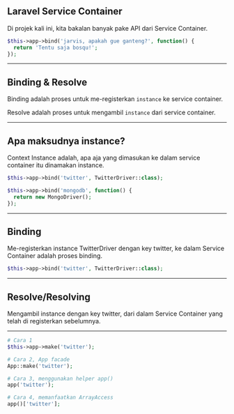<SlidePage>

## Laravel Service Container

Di projek kali ini, kita bakalan banyak pake API dari Service Container.

```php
$this->app->bind('jarvis, apakah gue ganteng?', function() {
  return 'Tentu saja bosqu!';
});
```

---

## Binding & Resolve

Binding adalah proses untuk me-registerkan `instance` ke service container.

Resolve adalah proses untuk mengambil `instance` dari service container.

---

## Apa maksudnya instance?

Context Instance adalah, apa aja yang dimasukan ke dalam service container itu dinamakan instance.

```php
$this->app->bind('twitter', TwitterDriver::class);

$this->app->bind('mongodb', function() {
  return new MongoDriver();
});
```

---

## Binding

Me-registerkan instance TwitterDriver dengan key twitter, ke dalam Service Container adalah proses binding.

```php
$this->app->bind('twitter', TwitterDriver::class);
```

---

## Resolve/Resolving

Mengambil instance dengan key twitter, dari dalam Service Container yang telah di registerkan sebelumnya.

---

```php
# Cara 1
$this->app->make('twitter');

# Cara 2, App facade
App::make('twitter');

# Cara 3, menggunakan helper app()
app('twitter');

# Cara 4, memanfaatkan ArrayAccess
app()['twitter'];
```

</SlidePage>
